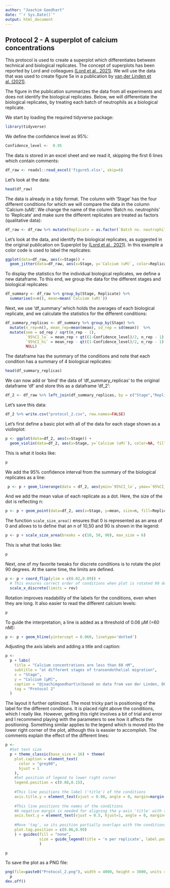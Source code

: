 ```yaml
---
author: "Joachim Goedhart"
date: "`r Sys.Date()`"
output: html_document
---
```


## Protocol 2 - A superplot of calcium concentrations {#protocol-2}

This protocol is used to create a superplot which differentiates between technical and biological replicates. The concept of superplots has been reported by Lord and colleagues [(Lord et al., 2021)](https://doi.org/10.1083/jcb.202001064). We will use the data that was used to create figure 5e in a publication by [van der Linden et al. (2021)](https://doi.org/10.1038/s41467-021-27249-w). 

The figure in the publication summarizes the data from all experiments and does not identify the biological replicates. Below, we will differentiate the biological replicates, by treating each batch of neutrophils as a biological replicate. 

We start by loading the required tidyverse package:

```r
library(tidyverse)
```

We define the confidence level as 95%:

```r
Confidence_level <-  0.95
```

The data is stored in an excel sheet and we read it, skipping the first 6 lines which contain comments:

```r
df_raw <- readxl::read_excel('figure5.xlsx', skip=6)
```

Let's look at the data:

```r
head(df_raw)
```

The data is already in a tidy format. The column with 'Stage' has the four different conditions for which we will compare the data in the column 'Calcium (uM)'. We change the name of the column 'Batch no. neutrophils' to 'Replicate' and make sure the different replicates are treated as factors (qualitative data):

```r
df_raw <- df_raw %>% mutate(Replicate = as.factor(`Batch no. neutrophils`))
```

Let's look at the data, and identify the biological replicates, as suggested in the original publication on Superplot by [(Lord et al., 2021)](https://doi.org/10.1083/jcb.202001064). In this example a color code is used to label the replicates:

```r
ggplot(data=df_raw, aes(x=Stage)) +
  geom_jitter(data=df_raw, aes(x=Stage, y=`Calcium (uM)`, color=Replicate))
```

To display the statistics for the individual biological replicates, we define a new dataframe. To this end, we group the data for the different stages and biological replicates:

```r
df_summary <- df_raw %>% group_by(Stage, Replicate) %>%
  summarise(n=n(), mean=mean(`Calcium (uM)`))
```

Next, we use 'df_summary' which holds the averages of each biological replicate, and we calculate the statistics for the different conditions:

```r
df_summary_replicas <- df_summary %>% group_by(Stage) %>%
  mutate(n_rep=n(), mean_rep=mean(mean), sd_rep = sd(mean))  %>%
  mutate(sem = sd_rep / sqrt(n_rep - 1),
         `95%CI_lo` = mean_rep + qt((1-Confidence_level)/2, n_rep - 1) * sem,
         `95%CI_hi` = mean_rep - qt((1-Confidence_level)/2, n_rep - 1) * sem,
         NULL)
```

The dataframe has the summary of the conditions and note that each condition has a summary of 4 biological replicates:

``` r
head(df_summary_replicas)
```

We can now add or 'bind' the data of 'df_summary_replicas' to the original dataframe 'df' and store this as a dataframe 'df_2':

```r
df_2 <- df_raw %>% left_join(df_summary_replicas, by = c("Stage","Replicate"))
```

Let's save this data:
```r
df_2 %>% write.csv("protocol_2.csv", row.names=FALSE)
```


Let's first define a basic plot with all of the data for each stage shown as a violinplot:

```r
p <- ggplot(data=df_2, aes(x=Stage)) +
  geom_violin(data=df_2, aes(x=Stage, y=`Calcium (uM)`), color=NA, fill="grey80")
```

This is what it looks like:

```r
p
```

We add the 95% confidence interval from the summary of the biological replicates as a line:

```r
 p <- p + geom_linerange(data = df_2, aes(ymin=`95%CI_lo`, ymax=`95%CI_hi`), size=1, alpha=0.8) 
```

And we add the mean value of each replicate as a dot. Here, the size of the dot is reflecting n:

```r
p <- p + geom_point(data=df_2, aes(x=Stage, y=mean, size=n, fill=Replicate),  shape=21, stroke = 1)
```

The function `scale_size_area()` ensures that 0 is represented as an area of 0 and allows to to define that an n of 10,50 and 90 is shown in the legend:

```r
p <- p + scale_size_area(breaks = c(10, 50, 90), max_size = 6)
```

This is what that looks like:
```r
p
```

Next, one of my favorite tweaks for discrete conditions is to rotate the plot 90 degrees. At the same time, the limits are defined.

```r
p <- p + coord_flip(ylim = c(0.02,0.09)) +
  # This ensures correct order of conditions when plot is rotated 90 degrees
  scale_x_discrete(limits = rev)
```

Rotation improves readability of the labels for the conditions, even when they are long. It also easier to read the different calcium levels:

```r
p
```

To guide the interpretation, a line is added as a threshold of 0.06 µM (=60 nM):

```r
p <- p + geom_hline(yintercept = 0.060, linetype='dotted')
```

Adjusting the axis labels and adding a title and caption:

```r
p <-
  p + labs(
    title = "Calcium concentrations are less than 60 nM",
    subtitle = "at different stages of transendothelial migration",
    x = "Stage",
    y = "Calcium [µM]",
    caption = "@joachimgoedhart\n(based on data from van der Linden, DOI: 10.1101/2021.06.21.449214)",
    tag = "Protocol 2"
  )
```

The layout it further optimized. The most tricky part is positioning of the label for the different conditions. It is placed right above the conditions, which I really like. However, getting this right involves a bit of trial and error and I recommend playing with the parameters to see how it affects the positioning. Something similar applies to the legend which is moved into the lower right corner of the plot, although this is eassier to accomplish. The comments explain the effect of the different lines:

```r
p <-
  #Set text size
  p + theme_classic(base_size = 16) + theme(
    plot.caption = element_text(
      color = "grey80",
      hjust = 1
    ),
    #Set position of legend to lower right corner
    legend.position = c(0.88,0.15),
    
    #This line positions the label ('title') of the conditions
    axis.title.y = element_text(vjust = 0.98, angle = 0, margin=margin(l=70)),
    
    #This line positions the names of the conditions
    #A negative margin is needed for aligning the y-axis 'title' with the 'text'
    axis.text.y = element_text(vjust = 0.5, hjust=1, angle = 0, margin=margin(l=-90, r=5)),
    
    #Move 'tag', so its position partially overlaps with the conditions
    plot.tag.position = c(0.06,0.99)
    ) + guides(fill = "none",
               size = guide_legend(title = 'n per replicate', label.position = "left")
               )
```

```r
p
```

To save the plot as a PNG file:
```r
png(file=paste0("Protocol_2.png"), width = 4000, height = 3000, units = "px", res = 400)
  p
dev.off()
```
